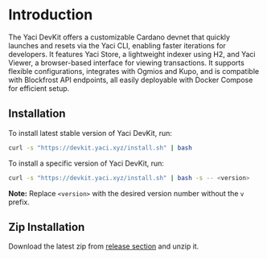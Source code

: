 # Introduction

The Yaci DevKit offers a customizable Cardano devnet that quickly launches and resets via the Yaci CLI, enabling faster
iterations for developers. It features Yaci Store, a lightweight indexer using H2, and Yaci Viewer, a browser-based interface
for viewing transactions. It supports flexible configurations, integrates with Ogmios and Kupo, and is compatible
with Blockfrost API endpoints, all easily deployable with Docker Compose for efficient setup.

## Installation

To install latest stable version of Yaci DevKit, run:

```bash
curl -s "https://devkit.yaci.xyz/install.sh" | bash
```

To install a specific version of Yaci DevKit, run:

```bash
curl -s "https://devkit.yaci.xyz/install.sh" | bash -s -- <version>
```

**Note:** Replace `<version>` with the desired version number without the `v` prefix.

## Zip Installation

Download the latest zip from [release section](https://github.com/bloxbean/yaci-devkit/releases) and unzip it.


